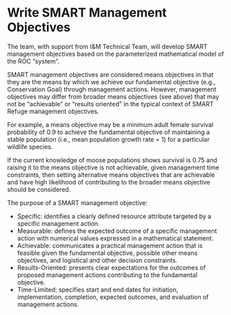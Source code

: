 # Write SMART Management Objectives {-#mgt-objectives}

The team, with support from I&M Technical Team, will develop SMART management objectives based on the parameterized mathematical model of the ROC “system”. 

SMART management objectives are considered means objectives in that they are the means by which we achieve our fundamental objective (e.g., Conservation Goal) through management actions.  However, management objectives may differ from broader means objectives (see above) that may not be “achievable” or “results oriented” in the typical context of SMART Refuge management objectives.   

For example, a means objective may be a minimum adult female survival probability of 0.9 to achieve the fundamental objective of maintaining a stable population (i.e., mean population growth rate = 1) for a particular wildlife species.   

If the current knowledge of moose populations shows survival is 0.75 and raising it to the means objective is not achievable, given management time constraints, then setting alternative means objectives that are achievable and have high likelihood of contributing to the broader means objective should be considered. 

 The purpose of a SMART management objective: 

- Specific: identifies a clearly defined resource attribute targeted by a specific management action. 
- Measurable: defines the expected outcome of a specific management action with numerical values expressed in a mathematical statement. 
- Achievable: communicates a practical management action that is feasible given the fundamental objective, possible other means objectives, and logistical and other decision constraints. 
- Results-Oriented: presents clear expectations for the outcomes of proposed management actions contributing to the fundamental objective. 
- Time-Limited: specifies start and end dates for initiation, implementation, completion, expected outcomes, and evaluation of management actions.  